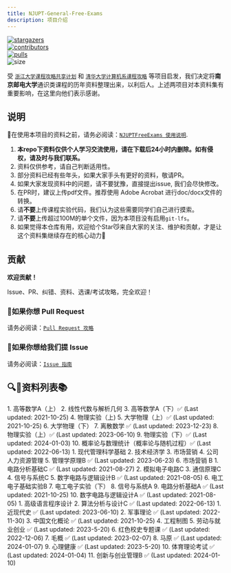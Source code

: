 ```yaml
---
title: NJUPT-General-Free-Exams
description: 项目介绍
---
```


<div class="badge-container not-content">
    <div class="badge">
        <a href="https://github.com/NJUPTFreeExams/NJUPT-General-Free-Exams/stargazers">
            <img src="https://img.shields.io/github/stars/NJUPTFreeExams/NJUPT-General-Free-Exams.svg?style=for-the-badge" alt="stargazers"></img>
        </a>
    </div>
    <div class="badge">
        <a href="https://github.com/NJUPTFreeExams/NJUPT-General-Free-Exams/network/members">
            <img src="https://img.shields.io/github/forks/NJUPTFreeExams/NJUPT-General-Free-Exams.svg?style=for-the-badge" alt="contributors"></img>
        </a>
    </div>
    <div class="badge">
        <a href="https://github.com/NJUPTFreeExams/NJUPT-General-Free-Exams/pulls">
            <img src="https://img.shields.io/github/issues-pr-closed-raw/NJUPTFreeExams/NJUPT-General-Free-Exams.svg?style=for-the-badge" alt="pulls"></img>
        </a>
    </div>
    <div class="badge">
        <img src="https://img.shields.io/github/repo-size/NJUPTFreeExams/NJUPT-General-Free-Exams.svg?style=for-the-badge" alt="size"></img>
    </div>
</div>

受 [`浙江大学课程攻略共享计划`](https://github.com/QSCTech/zju-icicles) 和 [`清华大学计算机系课程攻略`](https://github.com/Trinkle23897/THU-CST-Cracker) 等项目启发，我们决定将**南京邮电大学**通识类课程的历年资料整理出来，以利后人。上述两项目对本资料集有重要影响，在这里向他们表示感谢。

## 说明

📍在使用本项目的资料之前，请务必阅读：[`NJUPTFreeExams 使用说明`](/NJUPT-General-Free-Exams/homepage/userguide).

1. **本repo下资料仅供个人学习交流使用，请在下载后24小时内删除。如有侵权，请及时与我们联系。**
2. 资料仅供参考，请自己判断适用性。
3. 部分资料已经有些年头，如果大家手头有更好的资料，敬请PR。 
4. 如果大家发现资料中的问题，请不要犹豫，直接提出issue, 我们会尽快修改。
5. 在PR时，建议上传pdf文件。推荐使用 Adobe Acrobat 进行doc/docx文件的转换。
6. 请**不要**上传课程实验代码，我们认为这些需要同学们自己进行摸索。
7. 请**不要**上传超过100M的单个文件，因为本项目没有启用`git-lfs`。
8. 如果觉得本仓库有用，欢迎给个Star😼来自大家的关注、维护和贡献，才是让这个资料集继续存在的核心动力🥰

## 贡献

**欢迎贡献！**

Issue、PR、纠错、资料、选课/考试攻略，完全欢迎！

### 📌如果你想 Pull Request

请务必阅读：[`Pull Request 攻略`](/NJUPT-General-Free-Exams/homepage/uploadguide)

### 📌如果你想给我们提 Issue

请务必阅读：[`Issue 指南`](/NJUPT-General-Free-Exams/homepage/issueguide)

## 🔍📖资料列表📚
<div>
    <Card title="数理基础类" icon="document">
    1. 高等数学A（上）
    2. 线性代数与解析几何 
    3. 高等数学A（下）✅ (Last updated: 2021-10-25)
    4. 物理实验（上) 
    5. 大学物理（上）✅ (Last updated: 2021-10-25)
    6. 大学物理（下） 
    7. 离散数学 ✅ (Last updated: 2023-12-23)
    8. 物理实验（上）✅ (Last updated: 2023-06-10)
    9. 物理实验（下）✅ (Last updated: 2024-01-03)
    10. 概率论与数理统计（概率论与随机过程）✅ (Last updated: 2022-06-13)
    </Card>    
    <Card title="管理学类" icon="laptop">
    1. 现代管理科学基础
    2. 技术经济学
    3. 市场营销
    4. 公司人力资源管理
    5. 管理学原理B ✅ (Last updated: 2023-06-23)
    6. 市场营销 B
    </Card>
    <Card title="电子信息类" icon="open-book">
    1. 电路分析基础C ✅ (Last updated: 2021-08-27)
    2. 模拟电子电路C
    3. 通信原理C
    4. 信号与系统C
    5. 数字电路与逻辑设计B ✅ (Last updated: 2021-08-05)
    6. 电工电子基础实验B
    7. 电工电子实验（下）
    8. 信号与系统A
    9. 电路分析基础A ✅ (Last updated: 2021-10-25)
    10. 数字电路与逻辑设计A ✅ (Last updated: 2021-08-05)
    </Card>
    <Card title="编程语言类" icon="open-book">
    1. 高级语言程序设计
    2. 算法分析与设计C ✅ (Last updated: 2022-06-13)
    </Card>
    <Card title="其他" icon="translate">
    1. 近现代史 ✅ (Last updated: 2023-06-10)
    2. 军事理论 ✅ (Last updated: 2022-11-30)
    3. 中国文化概论 ✅ (Last updated: 2021-10-25)
    4. 工程制图
    5. 劳动与就业创业 ✅ (Last updated: 2023-5-20)
    6. 红色校史专题课 ✅ (Last updated: 2022-12-06)
    7. 毛概 ✅ (Last updated: 2023-02-07)
    8. 马原 ✅ (Last updated: 2024-01-07)
    9. 心理健康 ✅ (Last updated: 2023-5-20)
    10. 体育理论考试 ✅ (Last updated: 2024-01-04)
    11. 创新与创业管理B ✅ (Last updated: 2024-01-10)
  </Card>
</div>